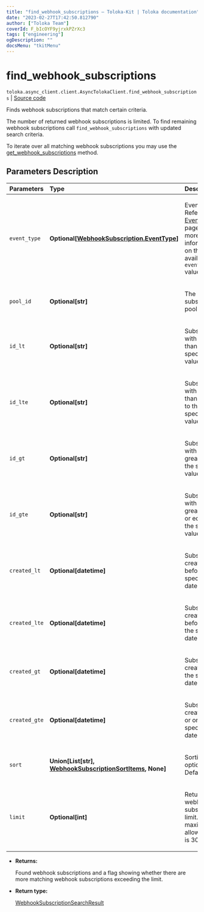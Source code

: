 ```yaml
---
title: "find_webhook_subscriptions — Toloka-Kit | Toloka documentation"
date: "2023-02-27T17:42:50.812790"
author: ["Toloka Team"]
coverId: F_bIcOYF9yjrxkPZrXc3
tags: ["engineering"]
ogDescription: ""
docsMenu: "tkitMenu"
---
```


# find_webhook_subscriptions
`toloka.async_client.client.AsyncTolokaClient.find_webhook_subscriptions` | [Source code](https://github.com/Toloka/toloka-kit/blob/v1.1.4/src/client/__init__.py#L0)

Finds webhook subscriptions that match certain criteria.

The number of returned webhook subscriptions is limited. To find remaining webhook subscriptions call `find_webhook_subscriptions` with updated search criteria.

To iterate over all matching webhook subscriptions you may use the [get_webhook_subscriptions](/docs/toloka-kit/reference/toloka.client.TolokaClient.get_webhook_subscriptions) method.

## Parameters Description

| Parameters | Type | Description |
| :----------| :----| :-----------|
`event_type`|**Optional\[[WebhookSubscription.EventType](/docs/toloka-kit/reference/toloka.client.webhook_subscription.WebhookSubscription.EventType)\]**|<p>Event type. Refer to the [EventType](/docs/toloka-kit/reference/toloka.client.webhook_subscription.WebhookSubscription.EventType) page for more information on the available `event_type` values.</p>
`pool_id`|**Optional\[str\]**|<p>The ID of a subscribed pool.</p>
`id_lt`|**Optional\[str\]**|<p>Subscriptions with IDs less than the specified value.</p>
`id_lte`|**Optional\[str\]**|<p>Subscriptions with IDs less than or equal to the specified value.</p>
`id_gt`|**Optional\[str\]**|<p>Subscriptions with IDs greater than the specified value.</p>
`id_gte`|**Optional\[str\]**|<p>Subscriptions with IDs greater than or equal to the specified value.</p>
`created_lt`|**Optional\[datetime\]**|<p>Subscriptions created before the specified date.</p>
`created_lte`|**Optional\[datetime\]**|<p>Subscriptions created before or on the specified date.</p>
`created_gt`|**Optional\[datetime\]**|<p>Subscriptions created after the specified date.</p>
`created_gte`|**Optional\[datetime\]**|<p>Subscriptions created after or on the specified date.</p>
`sort`|**Union\[List\[str\], [WebhookSubscriptionSortItems](/docs/toloka-kit/reference/toloka.client.search_requests.WebhookSubscriptionSortItems), None\]**|<p>Sorting options. Default: `None`.</p>
`limit`|**Optional\[int\]**|<p>Returned webhook subscriptions limit. The maximum allowed limit is 300.</p>

* **Returns:**

  Found webhook subscriptions and a flag showing whether there are more matching webhook subscriptions exceeding the limit.

* **Return type:**

  [WebhookSubscriptionSearchResult](/docs/toloka-kit/reference/toloka.client.search_results.WebhookSubscriptionSearchResult)